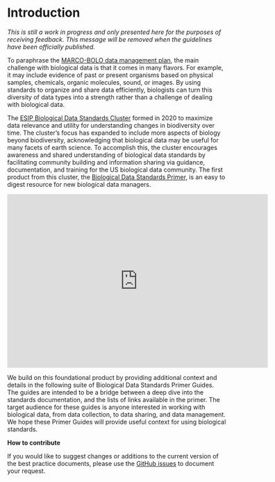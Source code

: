 # Introduction

*This is still a work in progress and only presented here for the purposes of receiving feedback. This message will be removed when the guidelines have been officially published.*

To paraphrase the [MARCO-BOLO data management plan](https://doi.org/10.5281/zenodo.8208410), the main challenge with biological data is that it comes in many flavors. For example, it may include evidence of past or present organisms based on physical samples, chemicals, organic molecules, sound, or images. By using standards to organize and share data efficiently, biologists can turn this diversity of data types into a strength rather than a challenge of dealing with biological data.

The [ESIP Biological Data Standards Cluster](https://wiki.esipfed.org/Biological_Data_Standards_Cluster) formed in 2020 to maximize data relevance and utility for understanding changes in biodiversity over time. The cluster’s focus has expanded to include more aspects of biology beyond biodiversity, acknowledging that biological data may be useful for many facets of earth science. To accomplish this, the cluster encourages awareness and shared understanding of biological data standards by facilitating community building and information sharing via guidance, documentation, and training for the US biological data community. The first product from this cluster, the [Biological Data Standards Primer](https://doi.org/10.6084/m9.figshare.16806712.v2), is an easy to digest resource for new biological data managers.

<iframe src="https://widgets.figshare.com/articles/16806712/embed?show_title=1" width="600" height="400" allowfullscreen frameborder="0">

</iframe>

We build on this foundational product by providing additional context and details in the following suite of Biological Data Standards Primer Guides. The guides are intended to be a bridge between a deep dive into the standards documentation, and the lists of links available in the primer. The target audience for these guides is anyone interested in working with biological data, from data collection, to data sharing, and data management. We hope these Primer Guides will provide useful context for using biological standards.

**How to contribute**

If you would like to suggest changes or additions to the current version of the best practice documents, please use the [GitHub issues](https://github.com/ESIPFed/bds-primer-best-practices/issues/new/choose) to document your request.
